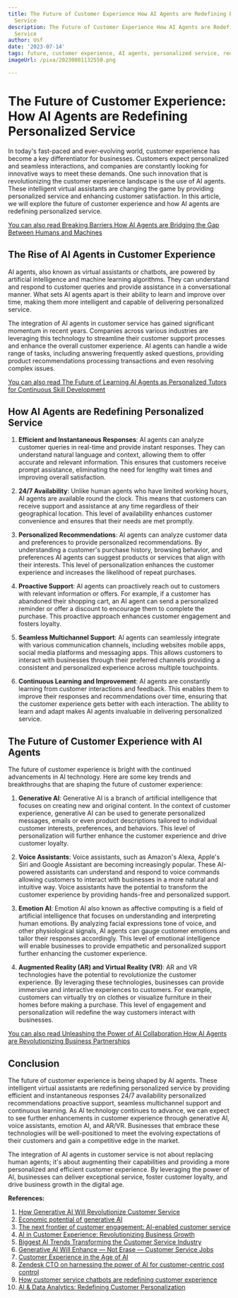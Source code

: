 ```yaml
---
title: The Future of Customer Experience How AI Agents are Redefining Personalized
  Service
description: The Future of Customer Experience How AI Agents are Redefining Personalized
  Service
author: Usf
date: '2023-07-14'
tags: future, customer experience, AI agents, personalized service, redefining
imageUrl: /pixa/20230801132550.png

---
```

# The Future of Customer Experience: How AI Agents are  Redefining Personalized  Service

In today's fast-paced and ever-evolving world, customer experience has become a key differentiator for businesses. Customers expect personalized and seamless  interactions, and companies are constantly looking for innovative ways to meet these demands. One such  innovation that is revolutionizing the customer experience landscape is the  use of AI agents. These intelligent virtual assistants  are changing the game by providing personalized service and enhancing customer satisfaction. In this article, we will explore the future of customer experience  and how AI agents are redefining personalized service.

[You can  also read Breaking Barriers How AI Agents  are Bridging the Gap Between Humans  and Machines](Breaking%20Barriers%20How%20AI%20Agents%20are%20Bridging%20the%20Gap%20Between%20Humans%20and%20Machines)


## The Rise  of  AI Agents  in Customer Experience

AI agents, also  known as virtual  assistants or chatbots, are powered by artificial intelligence and machine learning algorithms. They can understand and respond to customer queries and  provide assistance in a  conversational manner.  What sets AI agents apart is their ability  to learn and improve over time,  making them more  intelligent and capable of delivering personalized service.

The  integration of AI  agents in customer service  has gained significant momentum in recent years. Companies across various industries are leveraging this technology to streamline their customer  support processes and enhance the overall  customer experience. AI agents can handle  a wide range of tasks, including answering frequently  asked  questions, providing product  recommendations processing transactions and even resolving complex issues.

[You can also read  The Future of Learning AI Agents as Personalized Tutors  for Continuous Skill Development](The%20Future%20of%20Learning%20AI%20Agents%20as%20Personalized%20Tutors%20for%20Continuous%20Skill%20Development)


## How AI  Agents are Redefining  Personalized Service

1. **Efficient and  Instantaneous Responses**: AI agents can analyze customer queries in real-time and  provide instant responses. They can understand natural language and context, allowing them  to offer accurate and relevant information. This ensures that customers receive prompt assistance, eliminating the need for lengthy wait times and improving  overall satisfaction.

2. **24/7 Availability**: Unlike human agents who have limited working hours,  AI agents are available round the clock. This means that customers can receive support and assistance at any time regardless of their geographical location. This level of availability enhances customer convenience and ensures that their needs are met promptly.

3.  **Personalized Recommendations**: AI agents can  analyze customer data and preferences to provide personalized recommendations. By understanding a customer's purchase history, browsing  behavior, and preferences AI  agents can suggest products or services that align with their  interests. This level of personalization enhances the customer experience and increases the  likelihood of repeat purchases.

4. **Proactive Support**: AI agents can  proactively reach out to customers with relevant  information or offers. For example, if a customer has abandoned their shopping  cart, an AI agent can send a personalized reminder or offer a discount to encourage them to  complete the purchase. This proactive approach enhances customer engagement and fosters loyalty.

5. **Seamless Multichannel Support**: AI agents can seamlessly integrate with various communication channels, including websites  mobile apps, social media platforms  and messaging apps.  This allows customers to interact with businesses through their preferred channels providing a consistent and personalized experience across multiple touchpoints.

6. **Continuous Learning and Improvement**: AI agents are constantly learning  from customer  interactions  and feedback. This  enables them to improve their  responses and recommendations over time, ensuring that the  customer experience gets better with each interaction. The ability to learn and adapt makes AI agents  invaluable in  delivering personalized service.

## The Future of Customer Experience with AI Agents

The future of customer experience is bright with the continued advancements in AI technology. Here are some key trends and breakthroughs that are shaping the future of customer experience:

1. **Generative AI**: Generative AI is a branch of artificial intelligence that focuses on creating new and original content. In the context of customer  experience, generative AI can be used to  generate personalized messages, emails or even product descriptions tailored to individual customer interests, preferences, and  behaviors. This level of personalization will further enhance the customer experience and drive customer  loyalty.

2. **Voice Assistants**: Voice assistants, such as  Amazon's Alexa, Apple's Siri and  Google Assistant are  becoming increasingly  popular. These AI-powered assistants can understand and respond to voice commands allowing customers to interact with businesses in a more natural  and intuitive way. Voice assistants have the potential to transform the customer experience by providing hands-free and personalized support.

3. **Emotion AI**: Emotion AI also known as affective computing is a field of artificial intelligence that focuses on  understanding and interpreting human emotions. By analyzing facial expressions tone of voice, and other physiological signals, AI agents can gauge customer emotions and tailor their responses  accordingly. This level of emotional intelligence will  enable businesses to provide empathetic  and personalized support further enhancing the customer experience.

4. **Augmented Reality (AR) and Virtual Reality (VR)**: AR and VR technologies have the potential to revolutionize the customer experience. By leveraging these technologies, businesses can provide immersive and interactive experiences to customers. For  example, customers can virtually try  on clothes or visualize furniture in their homes before making  a purchase. This level  of engagement and personalization will redefine the  way customers interact with  businesses.

[You can also read Unleashing the Power of AI Collaboration How AI Agents are Revolutionizing Business Partnerships](Unleashing%20the%20Power%20of%20AI%20Collaboration%20How%20AI%20Agents%20are%20Revolutionizing%20Business%20Partnerships)


## Conclusion

The future of customer experience is being shaped by  AI agents. These intelligent virtual assistants are redefining personalized service  by providing efficient and instantaneous responses 24/7  availability personalized recommendations proactive support,  seamless multichannel support and continuous learning. As AI technology continues to advance,  we can expect to see further enhancements in customer experience through generative AI, voice assistants, emotion AI, and  AR/VR. Businesses that embrace these technologies will be well-positioned to meet the evolving expectations of their customers and gain a  competitive edge in the  market.

The  integration of AI agents in customer  service is not about replacing  human agents; it's about  augmenting their capabilities and providing a more  personalized and efficient customer experience. By leveraging the power of AI,  businesses can  deliver exceptional  service, foster customer loyalty, and drive business growth in the digital age.

**References:**

1. [How Generative AI  Will Revolutionize Customer Service](https://partners.wsj.com/salesforce/how-generative-ai-will-revolutionize-customer-service/)
2. [Economic potential of generative AI](https://www.mckinsey.com/capabilities/mckinsey-digital/our-insights/the-economic-potential-of-generative-ai-the-next-productivity-frontier)
3. [The next frontier  of customer  engagement: AI-enabled customer service](https://www.mckinsey.com/capabilities/operations/our-insights/the-next-frontier-of-customer-engagement-ai-enabled-customer-service)
4. [AI in Customer  Experience:  Revolutionizing Business Growth](https://appinventiv.com/blog/artificial-intelligence-and-customer-experience/)
5. [Biggest AI Trends Transforming the Customer Service Industry](https://aithority.com/machine-learning/biggest-ai-trends-transforming-the-customer-service-industry/)
6. [Generative AI Will  Enhance — Not Erase  — Customer Service Jobs](https://hbr.org/2023/03/generative-ai-will-enhance-not-erase-customer-service-jobs)
7.  [Customer Experience in the Age of AI](https://hbr.org/2022/03/customer-experience-in-the-age-of-ai)
8. [Zendesk CTO on harnessing the power of AI for customer-centric cost control](https://www.zendesk.com/newsroom/articles/ai-control-costs/)
9. [How  customer service chatbots are redefining  customer experience](https://www.intercom.com/blog/customer-service-chatbots/)
10. [AI  & Data Analytics: Redefining Customer Personalization](https://www.cmswire.com/customer-experience/how-ai-and-data-analytics-drive-personalization-strategies/)